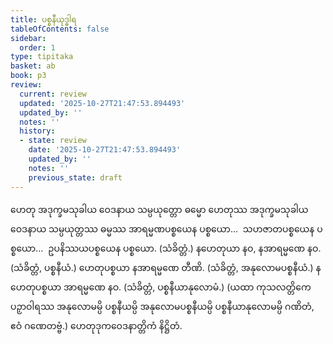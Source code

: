 ```yaml
---
title: ပစ္စနီယုဒ္ဓါရ
tableOfContents: false
sidebar:
  order: 1
type: tipitaka
basket: ab
book: p3
review:
  current: review
  updated: '2025-10-27T21:47:53.894493'
  updated_by: ''
  notes: ''
  history:
  - state: review
    date: '2025-10-27T21:47:53.894493'
    updated_by: ''
    notes: ''
    previous_state: draft
---
```



<ReviewStatus review={frontmatter.review} showDetails={true} />

<HypothesisAnnotation frontmatter={frontmatter} />

<DynamicBreadcrumb />

<Division number="106" book="p3" e="ch" v="39" p="217">

<Paragraph number="180" book="p3">
ဟေတု အဒုက္ခမသုခါယ ဝေဒနာယ သမ္ပယုတ္တော ဓမ္မော ဟေတုဿ အဒုက္ခမသုခါယ ဝေဒနာယ သမ္ပယုတ္တဿ ဓမ္မဿ အာရမ္မဏပစ္စယေန ပစ္စယော…  သဟဇာတပစ္စယေန ပစ္စယော…  ဥပနိဿယပစ္စယေန ပစ္စယော. (သံခိတ္တံ.)
</Paragraph>

</Division>
<Division number="107" book="p3" e="ch" v="39" p="217">

<Paragraph number="181" book="p3">
နဟေတုယာ နဝ, နအာရမ္မဏေ နဝ. (သံခိတ္တံ, ပစ္စနီယံ.)
</Paragraph>

<Paragraph number="182" book="p3">
ဟေတုပစ္စယာ နအာရမ္မဏေ တီဏိ. (သံခိတ္တံ, အနုလောမပစ္စနီယံ.)
</Paragraph>

<Paragraph number="183" book="p3">
နဟေတုပစ္စယာ အာရမ္မဏေ နဝ. (သံခိတ္တံ, ပစ္စနီယာနုလောမံ.)
</Paragraph>

<Paragraph number="184" book="p3">
(ယထာ ကုသလတ္တိကေ ပဉှာဝါရဿ အနုလောမမ္ပိ ပစ္စနီယမ္ပိ အနုလောမပစ္စနီယမ္ပိ ပစ္စနီယာနုလောမမ္ပိ ဂဏိတံ, ဧဝံ ဂဏေတဗ္ဗံ.)

</Paragraph>
</Division>

<Paragraph number="185" type="center" book="p3">
ဟေတုဒုကဝေဒနာတ္တိကံ နိဋ္ဌိတံ.
</Paragraph>